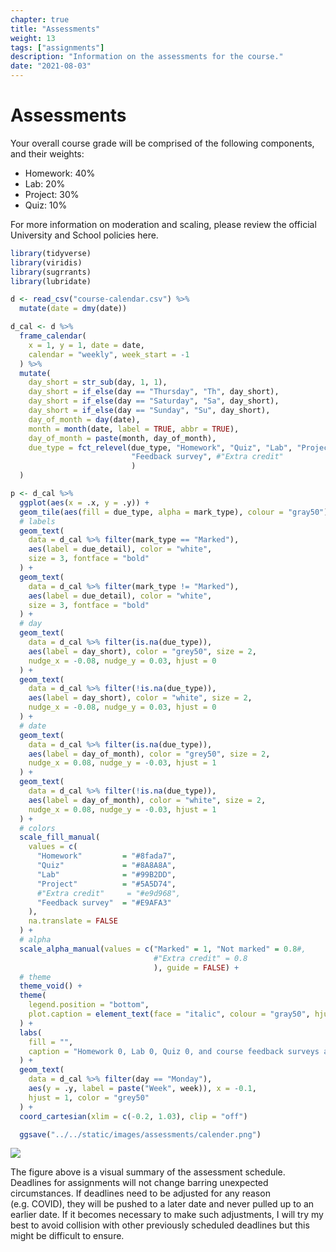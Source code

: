 ```yaml
---
chapter: true
title: "Assessments"
weight: 13
tags: ["assignments"] 
description: "Information on the assessments for the course."
date: "2021-08-03"
---
```



# Assessments

Your overall course grade will be comprised of the following components, and their weights:

- Homework: 40%
- Lab: 20%
- Project: 30%
- Quiz: 10%

For more information on moderation and scaling, please review the official University and School policies <a id="assessPol">here</a>.

```r
library(tidyverse)
library(viridis)
library(sugrrants)
library(lubridate)

d <- read_csv("course-calendar.csv") %>%
  mutate(date = dmy(date))

d_cal <- d %>%
  frame_calendar(
    x = 1, y = 1, date = date,
    calendar = "weekly", week_start = -1
  ) %>%
  mutate(
    day_short = str_sub(day, 1, 1),
    day_short = if_else(day == "Thursday", "Th", day_short),
    day_short = if_else(day == "Saturday", "Sa", day_short),
    day_short = if_else(day == "Sunday", "Su", day_short),
    day_of_month = day(date),
    month = month(date, label = TRUE, abbr = TRUE),
    day_of_month = paste(month, day_of_month),
    due_type = fct_relevel(due_type, "Homework", "Quiz", "Lab", "Project", 
                           "Feedback survey", #"Extra credit"
                           )
  )

p <- d_cal %>%
  ggplot(aes(x = .x, y = .y)) +
  geom_tile(aes(fill = due_type, alpha = mark_type), colour = "gray50") +
  # labels
  geom_text(
    data = d_cal %>% filter(mark_type == "Marked"),
    aes(label = due_detail), color = "white",
    size = 3, fontface = "bold"
  ) +
  geom_text(
    data = d_cal %>% filter(mark_type != "Marked"),
    aes(label = due_detail), color = "white",
    size = 3, fontface = "bold"
  ) +
  # day
  geom_text(
    data = d_cal %>% filter(is.na(due_type)),
    aes(label = day_short), color = "grey50", size = 2,
    nudge_x = -0.08, nudge_y = 0.03, hjust = 0
  ) +
  geom_text(
    data = d_cal %>% filter(!is.na(due_type)),
    aes(label = day_short), color = "white", size = 2,
    nudge_x = -0.08, nudge_y = 0.03, hjust = 0
  ) +
  # date
  geom_text(
    data = d_cal %>% filter(is.na(due_type)),
    aes(label = day_of_month), color = "grey50", size = 2,
    nudge_x = 0.08, nudge_y = -0.03, hjust = 1
  ) +
  geom_text(
    data = d_cal %>% filter(!is.na(due_type)),
    aes(label = day_of_month), color = "white", size = 2,
    nudge_x = 0.08, nudge_y = -0.03, hjust = 1
  ) +
  # colors
  scale_fill_manual(
    values = c(
      "Homework"         = "#8fada7",
      "Quiz"             = "#8A8A8A",
      "Lab"              = "#99B2DD",
      "Project"          = "#5A5D74",
      #"Extra credit"     = "#e9d968",
      "Feedback survey"  = "#E9AFA3"
    ),
    na.translate = FALSE
  ) +
  # alpha
  scale_alpha_manual(values = c("Marked" = 1, "Not marked" = 0.8#, 
                                #"Extra credit" = 0.8
                                ), guide = FALSE) +
  # theme
  theme_void() +
  theme(
    legend.position = "bottom",
    plot.caption = element_text(face = "italic", colour = "gray50", hjust = 1, vjust = 28)
  ) +
  labs(
    fill = "",
    caption = "Homework 0, Lab 0, Quiz 0, and course feedback surveys are not marked."
  ) +
  geom_text(
    data = d_cal %>% filter(day == "Monday"),
    aes(y = .y, label = paste("Week", week)), x = -0.1,
    hjust = 1, color = "grey50"
  ) +
  coord_cartesian(xlim = c(-0.2, 1.03), clip = "off")

  ggsave("../../static/images/assessments/calender.png")
```
<img src="/images/assessments/calender.png"/>

The figure above is a visual summary of the assessment schedule. Deadlines for assignments will not change barring unexpected circumstances. If deadlines need to be adjusted for any reason (e.g. COVID), they will be pushed to a later date and never pulled up to an earlier date. If it becomes necessary to make such adjustments, I will try my best to avoid collision with other previously scheduled deadlines but this might be difficult to ensure.